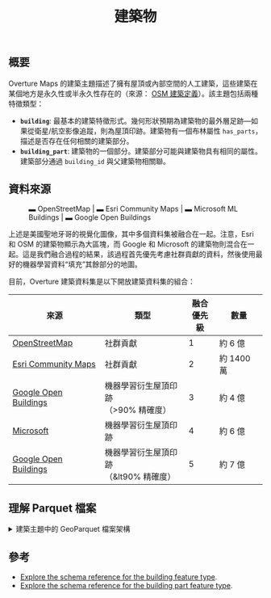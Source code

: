 ﻿---
title: 建築物
---


## 概要

Overture Maps 的建築主題描述了擁有屋頂或內部空間的人工建築，這些建築在某個地方是永久性或半永久性存在的（來源： [OSM 建築定義](https://wiki.openstreetmap.org/wiki/Key:building)）。該主題包括兩種特徵類型：

- **`building`**: 最基本的建築特徵形式。幾何形狀預期為建築物的最外層足跡—如果從衛星/航空影像追蹤，則為屋頂印跡。建築物有一個布林屬性 `has_parts`，描述是否存在任何相關的建築部分。
- **`building_part`**: 建築物的一個部分。建築部分可能與建築物具有相同的屬性。建築部分通過 `building_id` 與父建築物相關聯。





## 資料來源

<figure>
  <BuildingsMap></BuildingsMap>
  <!-- <ThemedImage
    alt="Overture buildings in San Diego"
    sources={{
      light: useBaseUrl('/img/guides/buildings/san_diego_buildings_3.jpg'),
      dark: useBaseUrl('/img/guides/buildings/san_diego_buildings_3.jpg'),
    }}
  /> -->
  <figcaption>
  <div style={{'textAlign':'center'}}>
    <span style={{'backgroundColor':'rgb(36,39,47)', padding:2}}>
    <span style={{color:'rgb(194,42,87)'}}>&#x25AC;   <span style={{color:'white'}}>OpenStreetMap | </span></span>
    <span style={{color:'rgb(4,151,188)'}}>&#x25AC;   <span style={{color:'white'}}>Esri Community Maps | </span></span>
    <span style={{color:'rgb(243,175,102)'}}>&#x25AC; <span style={{color:'white'}}>Microsoft ML Buildings | </span></span>
    <span style={{color:'rgb(236,253,188)'}}>&#x25AC; <span style={{color:'white'}}>Google Open Buildings </span></span>
    </span>
  </div>
  </figcaption>
</figure>

上述是美國聖地牙哥的視覺化圖像，其中多個資料集被融合在一起。注意，Esri 和 OSM 的建築物顯示為大區塊，而 Google 和 Microsoft 的建築物則混合在一起。這是我們融合過程的結果，該過程首先優先考慮社群貢獻的資料，然後使用最好的機器學習資料“填充”其餘部分的地圖。

目前，Overture 建築資料集是以下開放建築資料集的組合：

| 來源                                    | 類型                                    | 融合 <br /> 優先級 | 數量           |
| --------------------------------------- | -------------------------------------- | ---------------- | -------------- |
| [OpenStreetMap](//osm.org)              | 社群貢獻                               | 1                | 約 6 億        |
| [Esri Community Maps](https://communitymaps.arcgis.com/home) | 社群貢獻                               | 2                | 約 1400 萬     |
| [Google Open Buildings](https://sites.research.google/open-buildings/) | 機器學習衍生屋頂印跡<br />（&gt;90% 精確度） | 3                | 約 4 億        |
| [Microsoft](https://github.com/microsoft/GlobalMLBuildingFootprints) | 機器學習衍生屋頂印跡                     | 4                | 約 6 億        |
| [Google Open Buildings](https://sites.research.google/open-buildings/) | 機器學習衍生屋頂印跡<br />（&lt90% 精確度） | 5                | 約 7 億        |

## 理解 Parquet 檔案

<details>
        <summary>建築主題中的 GeoParquet 檔案架構</summary>
        <div>
<Tabs>
<TabItem value="building" label="building" default>

| 名稱              | 型別    | 描述                                                                 |
| ----------------- | ------- | -------------------------------------------------------------------- |
| id                | varchar | 可能與全球實體參考系統（GERS）相關的特徵 ID，僅在特徵代表 GERS 的實體時適用。 |
| geometry          | blob    | 建築物的幾何形狀定義為其足跡或屋頂印跡（如果從航空/衛星影像追蹤）。必須為 GeoJSON schema 定義的 Polygon。 |
| bbox              | struct  | 由兩個經度和兩個緯度定義的區域：緯度為 -90.0 到 90.0 之間的小數數字；經度為 -180.0 到 180.0 之間的小數數字。 |
| sources           | struct  | 給定特徵屬性的來源訊息數組。每個來源對象列出屬性在 JSON Pointer 記法中的位置以及該特定值來自的資料集。 |
| subtype           | varchar | 建築類型和用途的廣泛類別。                                               |
| names             | struct  | 與特徵相關的名稱。名稱數組中的第一個條目必須具有“本地”語言。                  |
| class             | varchar | 建築物建設目的的進一步劃分。                                               |
| level             | integer | 建築特徵的 Z-order，即堆疊順序。Z-order 為 0 表示地面層。                         |
| has_parts         | boolean | 標誌，指示建築物是否具有部分。                                              |
| height            | double  | 建築物或部分的高度（米）。高度為從最低點到最高點的距離。                        |
| num_floors        | integer | 建築物或部分的地上樓層數。                                                   |
| min_height        | double  | 建築物底部部分的高度（米）。如果建築物或部分建築物從地面層以上開始，則使用此值。         |
| min_floor         | integer | 建築物或建築部分的“起始”樓層。指示建築物或部分“漂浮”在地面層以上，通常是因為它是更大建築的一部分，其中某些部分達到地面層。 |
| facade_color      | varchar | 建築物或建築部分的外立面顏色（名稱或RGB色碼）以十六進制表示。                    |
| facade_material   | varchar | 建築外立面的外部表面材料。                                                   |
| roof_material     | varchar | 屋頂的最外層材料。                                                           |
| roof_shape        | varchar | 屋頂的形狀。                                                               |
| roof_direction    | double  | 屋頂脊線的方位。                                                             |
| roof_orientation  | varchar | 屋頂形狀相對於足跡形狀的方向。可以是“沿著”或“橫向”。                              |
| roof_color        | varchar | 建築物或建築部分的屋頂顏色（名稱或RGB色碼）以十六進制表示。                    |

</TabItem>
<TabItem value="building_part" label="building_part" default>
| 名稱              | 型別    | 描述                                                                 |
| ----------------- | ------- | -------------------------------------------------------------------- |
| id                | varchar | 可能與全球實體參考系統（GERS）相關的特徵 ID，僅在特徵代表 GERS 的實體時適用。 |
| geometry          | blob    | 建築物的幾何形狀定義為其足跡或屋頂印跡（如果從航空/衛星影像追蹤）。必須為 GeoJSON schema 定義的 Polygon。 |
| bbox              | struct  | 由兩個經度和兩個緯度定義的區域：緯度為 -90.0 到 90.0 之間的小數數字；經度為 -180.0 到 180.0 之間的小數數字。 |
| sources           | struct  | 給定特徵屬性的來源訊息數組。每個來源對象列出屬性在 JSON Pointer 記法中的位置以及該特定值來自的資料集。 |
| names             | struct  | 與特徵相關的名稱。名稱數組中的第一個條目必須具有“本地”語言。                  |
| class             | varchar | 建築物建設目的的進一步劃分。                                               |
| level             | integer | 建築特徵的 Z-order，即堆疊順序。Z-order 為 0 表示地面層。                         |
| height            | double  | 建築物或部分的高度（米）。高度為從最低點到最高點的距離。                        |
| num_floors        | integer | 建築物或部分的地上樓層數。                                                   |
| min_height        | double  | 建築物底部部分的高度（米）。如果建築物或部分建築物從地面層以上開始，則使用此值。         |
| min_floor         | integer | 建築物或建築部分的“起始”樓層。指示建築物或部分“漂浮”在地面層以上，通常是因為它是更大建築的一部分，其中某些部分達到地面層。 |
| facade_color      | varchar | 建築物或建築部分的外立面顏色（名稱或RGB色碼）以十六進制表示。                    |
| facade_material   | varchar | 建築外立面的外部表面材料。                                                   |
| roof_material     | varchar | 屋頂的最外層材料。                                                           |
| roof_shape        | varchar | 屋頂的形狀。                                                               |
| roof_direction    | double  | 屋頂脊線的方位。                                                             |
| roof_orientation  | varchar | 屋頂形狀相對於足跡形狀的方向。可以是“沿著”或“橫向”。                              |
| roof_color        | varchar | 建築物或建築部分的屋頂顏色（名稱或RGB色碼）以十六進制表示。                    |
| building_id       | varchar | 該部分所屬的建築物 ID。                                                     |

</TabItem>
</Tabs>
</div>
</details>

## 參考

- [Explore the schema reference for the building feature type](/schema/reference/buildings/building).
- [Explore the schema reference for the building part feature type](/schema/reference/buildings/building_part).
